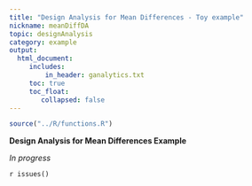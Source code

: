 ```yaml
---
title: "Design Analysis for Mean Differences - Toy example"
nickname: meanDiffDA
topic: designAnalysis
category: example
output: 
  html_document:
     includes:
         in_header: ganalytics.txt
     toc: true
     toc_float:
        collapsed: false
---
```


```r
source("../R/functions.R")
```

**Design Analysis for Mean Differences Example**

*In progress*

`r issues()`